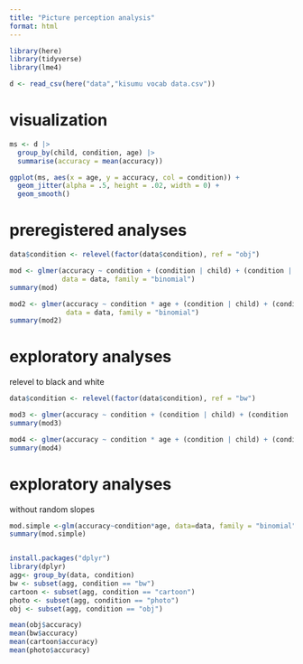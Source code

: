 ```yaml
---
title: "Picture perception analysis"
format: html
---
```


```r
library(here)
library(tidyverse)
library(lme4)
```

```r
d <- read_csv(here("data","kisumu vocab data.csv"))
```
# visualization

```r
ms <- d |>
  group_by(child, condition, age) |>
  summarise(accuracy = mean(accuracy))
```

```r
ggplot(ms, aes(x = age, y = accuracy, col = condition)) + 
  geom_jitter(alpha = .5, height = .02, width = 0) + 
  geom_smooth()
```




# preregistered analyses

```r
data$condition <- relevel(factor(data$condition), ref = "obj")

mod <- glmer(accuracy ~ condition + (condition | child) + (condition | target_word),
             data = data, family = "binomial")
summary(mod)

mod2 <- glmer(accuracy ~ condition * age + (condition | child) + (condition * age | target_word), 
              data = data, family = "binomial")
summary(mod2)
```


# exploratory analyses 

relevel to black and white

```r
data$condition <- relevel(factor(data$condition), ref = "bw")

mod3 <- glmer(accuracy ~ condition + (condition | child) + (condition | target_word), data = data, family = "binomial")
summary(mod3)

mod4 <- glmer(accuracy ~ condition * age + (condition | child) + (condition * age | target_word), data = data, family = "binomial")
summary(mod4)
```


# exploratory analyses 

without random slopes

```r

mod.simple <-glm(accuracy~condition*age, data=data, family = "binomial")
summary(mod.simple)


install.packages("dplyr")
library(dplyr)
agg<- group_by(data, condition)
bw <- subset(agg, condition == "bw")
cartoon <- subset(agg, condition == "cartoon")
photo <- subset(agg, condition == "photo")
obj <- subset(agg, condition == "obj")

mean(obj$accuracy)
mean(bw$accuracy)
mean(cartoon$accuracy)
mean(photo$accuracy)


```
